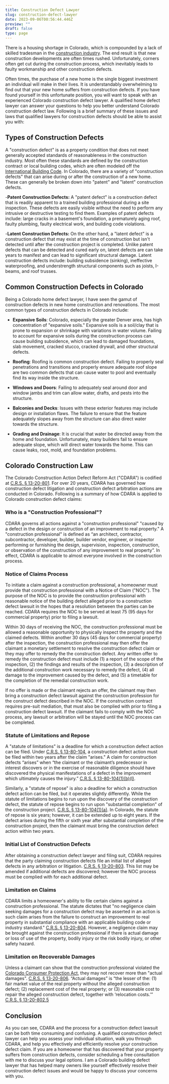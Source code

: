 ```yaml
---
title: Construction Defect Lawyer
slug: construction-defect-lawyer
date: 2023-09-06T00:56:44.446Z
preview: ""
draft: false
type: page
---
```



There is a housing shortage in Colorado, which is compounded by a lack of skilled tradesman in the [construction industry](https://www.denverpost.com/2020/09/03/colorado-construction-firms-struggle-skilled-workers/). The end result is that new construction developments are often times rushed. Unfortunately, corners often get cut during the construction process, which inevitably leads to faulty workmanship and other construction defects.

Often times, the purchase of a new home is the single biggest investment an individual will make in their lives. It is understandably overwhelming to find out that your new home suffers from construction defects. If you have found yourself in this unfortunate position, you will want to speak with an experienced Colorado construction defect lawyer. A qualified home defect lawyer can answer your questions to help you better understand Colorado construction defect law. Following is a brief summary of these issues and laws that qualified lawyers for construction defects should be able to assist you with:

## Types of Construction Defects
A "construction defect" is as a property condition that does not meet generally accepted standards of reasonableness in the construction industry. Most often these standards are defined by the construction contract or local building codes, which are often modeled off the [International Building Code](https://codes.iccsafe.org/content/IBC2021P1/preface). In Colorado, there are a variety of "construction defects" that can arise during or after the construction of a new home. These can generally be broken down into "patent" and "latent" construction defects.

-**Patent Construction Defects:** A "patent defect" is a construction defect that is readily apparent to a trained building professional during a site inspection. These defects are easily visible without the need to perform any intrusive or destructive testing to find them. Examples of patent defects include: large cracks in a basement's foundation, a prematurely aging roof, faulty plumbing, faulty electrical work, and building code violations.

-**Latent Construction Defects:** On the other hand, a "latent defect" is a construction defect that may exist at the time of construction but isn't detected until after the construction project is completed. Unlike patent defects that can be detected and cured early on, latent defects are can take years to manifest and can lead to significant structural damage. Latent construction defects include: building subsidence (sinking), ineffective waterproofing, and understrength structural components such as joists, I-beams, and roof trusses.

## Common Construction Defects in Colorado
Being a Colorado home defect lawyer, I have seen the gamut of construction defects in new home construction and renovations. The most common types of construction defects in Colorado include:

- **Expansive Soils**: Colorado, especially the greater Denver area, has high concentration of "expansive soils." Expansive soils is a soil/clay that is prone to expansion or shrinkage with variations in water volume. Failing to account for expansive soils during the construction process can cause building subsidence, which can lead to damaged foundations, slab movement, cracked stucco, cracked drywall, and other structural defects.

- **Roofing**: Roofing is common construction defect. Failing to properly seal penetrations and transitions and properly ensure adequate roof slope are two common defects that can cause water to pool and eventually find its way inside the structure.

- **Windows and Doors**: Failing to adequately seal around door and window jambs and trim can allow water, drafts, and pests into the structure.

- **Balconies and Decks**: Issues with these exterior features may include design or installation flaws. The failure to ensure that the feature adequately slopes away from the structure can also direct water towards the structure.

- **Grading and Drainage**: It is crucial that water be directed away from the home and foundation. Unfortunately, many builders fail to ensure adequate slope, which will direct water towards the home. This can cause leaks, root, mold, and foundation problems.

## Colorado Construction Law
The Colorado Construction Action Defect Reform Act ("CDARA") is codified at [C.R.S. § 13-20-801](https://law.justia.com/codes/colorado/2020/title-13/article-20/section-13-20-801/). For over 20 years, CDARA has governed how construction defect litigation and construction defect arbitration actions are conducted in Colorado. Following is a summary of how CDARA is applied to Colorado construction defect claims:

### Who is a "Construction Professional"?
CDARA governs all actions against a "construction professional" "caused by a defect in the design or construction of an improvement to real property." A "construction professional" is defined as “an architect, contractor, subcontractor, developer, builder, builder vendor, engineer, or inspector performing or furnishing the design, supervision, inspection, construction, or observation of the construction of any improvement to real property”. In effect, CDARA is applicable to almost everyone involved in the construction process.

### Notice of Claims Process
To initiate a claim against a construction professional, a homeowner must provide that construction professional with a Notice of Claim ("NOC"). The purpose of the NOC is to provide the construction professional with reasonable notice of the building defect alleged prior to a construction defect lawsuit in the hopes that a resolution between the parties can be reached. CDARA requires the NOC to be served at least 75 (95 days for commercial property) prior to filing a lawsuit.

Within 30 days of receiving the NOC, the construction professional must be allowed a reasonable opportunity to physically inspect the property and the claimed defects. Within another 30 days (45 days for commercial property) after the inspection, the construction professional may then offer the claimant a monetary settlement to resolve the construction defect claim or they may offer to remedy the the construction defect. Any written offer to remedy the construction defect must include (1) a report of the scope of the inspection, (2) the findings and results of the inspection, (3) a description of the additional construction work necessary to remedy the defect, (4) all damage to the improvement caused by the defect, and (5) a timetable for the completion of the remedial construction work.

If no offer is made or the claimant rejects an offer, the claimant may then bring a construction defect lawsuit against the construction profession for the construct defect described in the NOC. If the construction contract requires pre-suit mediation, that must also be complied with prior to filing a construction defect lawsuit. If the claimant fails to comply with the NOC process, any lawsuit or arbitration will be stayed until the NOC process can be completed.

### Statute of Limitations and Repose
A "statute of limitations" is a deadline for which a construction defect action can be filed. Under [C.R.S. § 13-80-104](https://law.justia.com/codes/colorado/2020/title-13/article-80/section-13-80-104/), a construction defect action must be filed within two years after the claim "arises." A claim for construction defects “arises” when “the claimant or the claimant’s predecessor in interest discovers or in the exercise of reasonable diligence should have discovered the physical manifestations of a defect in the improvement which ultimately causes the injury.” [C.R.S. § 13-80-104(1)(b)(I)](https://law.justia.com/codes/colorado/2020/title-13/article-80/section-13-80-104/).

Similarly, a "statute of repose" is also a deadline for which a construction defect action can be filed, but it operates slightly differently. While the statute of limitations begins to run upon the discovery of the construction defect, the statute of repose begins to run upon "substantial completion" of the construction project. [C.R.S. § 13-80-104(1)(a)](https://law.justia.com/codes/colorado/2020/title-13/article-80/section-13-80-104/). In Colorado, the statute of repose is six years; however, it can be extended up to eight years. If the defect arises during the fifth or sixth year after substantial completion of the construction project, then the claimant must bring the construction defect action within two years.

### Initial List of Construction Defects
After obtaining a construction defect lawyer and filing suit, CDARA requires that the party claiming construction defects file an initial list of alleged defects in any arbitration or litigation. [C.R.S. § 13-20-803](https://law.justia.com/codes/colorado/2020/title-13/article-20/section-13-20-803/). This list may be amended if additional defects are discovered; however the NOC process must be complied with for each additional defect.

### Limitation on Claims
CDARA limits a homeowner's ability to file certain claims against a construction professional. The statute dictates that "no negligence claim seeking damages for a construction defect may be asserted in an action is such claim arises from the failure to construct an improvement to real property in substantial compliance with an applicable building code or industry standard." [C.R.S. § 13-20-804](https://law.justia.com/codes/colorado/2020/title-13/article-20/section-13-20-804/). However, a negligence claim may be brought against the construction professional if there is actual damage or loss of use of the property, bodily injury or the risk bodily injury, or other safety hazard.

### Limitation on Recoverable Damages
Unless a claimant can show that the construction professional violated the [Colorado Consumer Protection Act](https://law.justia.com/codes/colorado/2020/title-6/article-1/section-6-1-105/), they may not recover more than "actual damages". [C.R.S. § 13-20-806](https://law.justia.com/codes/colorado/2020/title-13/article-20/section-13-20-806/). “Actual damages” is “the lesser of the: (1) fair market value of the real property without the alleged construction defect; (2) replacement cost of the real property; or (3) reasonable cost to repair the alleged construction defect, together with ‘relocation costs.’” [C.R.S. § 13-20-802.5](https://law.justia.com/codes/colorado/2020/title-13/article-20/section-13-20-802/)

## Conclusion
As you can see, CDARA and the process for a construction defect lawsuit can be both time consuming and confusing. A qualified construction defect lawyer can help you assess your individual situation, walk you through CDARA, and help you effectively and efficiently resolve your construction defect claim. If you are a homeowner that has discovered that your property suffers from construction defects, consider scheduling a free consultation with me to discuss your legal options. I am a Colorado building defect lawyer that has helped many owners like yourself effectively resolve their construction defect issues and would be happy to discuss your concerns with you.